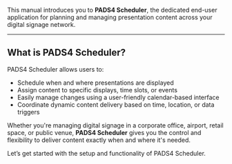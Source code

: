 This manual introduces you to **PADS4 Scheduler**, the dedicated end-user application for planning and managing presentation content across your digital signage network.

---

## What is PADS4 Scheduler?

PADS4 Scheduler allows users to:

- Schedule when and where presentations are displayed  
- Assign content to specific displays, time slots, or events  
- Easily manage changes using a user-friendly calendar-based interface  
- Coordinate dynamic content delivery based on time, location, or data triggers  

Whether you're managing digital signage in a corporate office, airport, retail space, or public venue, **PADS4 Scheduler** gives you the control and flexibility to deliver content exactly when and where it's needed.

Let’s get started with the setup and functionality of PADS4 Scheduler.
